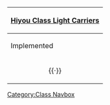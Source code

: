{| class="mw-collapsible mw-collapsed wikitable" align=center
! [[:Category:Hiyou Class|Hiyou Class Light Carriers]]
|-
! Implemented
|-
| align=center | {{ShipLink|Hiyou}}{{·}}{{ShipLink|Junyou}}
|}<noinclude>[[Category:Class Navbox]]</noinclude>